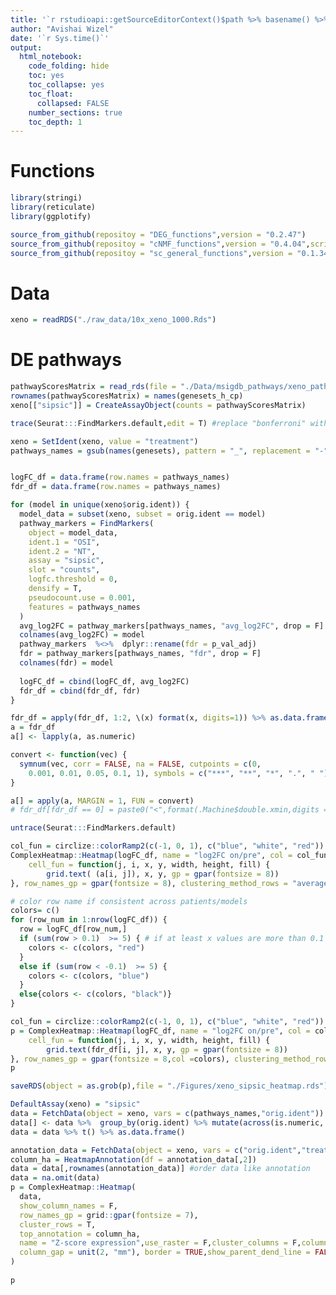```yaml
---
title: '`r rstudioapi::getSourceEditorContext()$path %>% basename() %>% gsub(pattern = "\\.Rmd",replacement = "")`' 
author: "Avishai Wizel"
date: '`r Sys.time()`'
output: 
  html_notebook: 
    code_folding: hide
    toc: yes
    toc_collapse: yes
    toc_float: 
      collapsed: FALSE
    number_sections: true
    toc_depth: 1
---
```


<style type="text/css">
.main-container {
  max-width: 85% !important;
  margin: auto;
}
</style>


# Functions

```r
library(stringi)
library(reticulate)
library(ggplotify)

source_from_github(repositoy = "DEG_functions",version = "0.2.47")
source_from_github(repositoy = "cNMF_functions",version = "0.4.04",script_name = "cnmf_functions_V3.R")
source_from_github(repositoy = "sc_general_functions",version = "0.1.34",script_name = "functions.R")


```

# Data


```r
xeno = readRDS("./raw_data/10x_xeno_1000.Rds")
```


# DE pathways

```r
pathwayScoresMatrix = read_rds(file = "./Data/msigdb_pathways/xeno_pathwayScoresMatrix.rds")
rownames(pathwayScoresMatrix) = names(genesets_h_cp)
xeno[["sipsic"]] = CreateAssayObject(counts = pathwayScoresMatrix)

```

```r
trace(Seurat:::FindMarkers.default,edit = T) #replace "bonferroni" with "fdr"

```

```r
xeno = SetIdent(xeno, value = "treatment")
pathways_names = gsub(names(genesets), pattern = "_", replacement = "-")


logFC_df = data.frame(row.names = pathways_names)
fdr_df = data.frame(row.names = pathways_names)

for (model in unique(xeno$orig.ident)) {
  model_data = subset(xeno, subset = orig.ident == model)
  pathway_markers = FindMarkers(
    object = model_data,
    ident.1 = "OSI",
    ident.2 = "NT",
    assay = "sipsic",
    slot = "counts",
    logfc.threshold = 0,
    densify = T,
    pseudocount.use = 0.001,
    features = pathways_names
  )
  avg_log2FC = pathway_markers[pathways_names, "avg_log2FC", drop = F]
  colnames(avg_log2FC) = model
  pathway_markers  %<>%  dplyr::rename(fdr = p_val_adj)
  fdr = pathway_markers[pathways_names, "fdr", drop = F]
  colnames(fdr) = model
  
  logFC_df = cbind(logFC_df, avg_log2FC)
  fdr_df = cbind(fdr_df, fdr)
}

fdr_df = apply(fdr_df, 1:2, \(x) format(x, digits=1)) %>% as.data.frame() #round p values 
a = fdr_df
a[] <- lapply(a, as.numeric)

convert <- function(vec) {
  symnum(vec, corr = FALSE, na = FALSE, cutpoints = c(0, 
    0.001, 0.01, 0.05, 0.1, 1), symbols = c("***", "**", "*", ".", " ")) %>% as.character()
} 

a[] = apply(a, MARGIN = 1, FUN = convert)
# fdr_df[fdr_df == 0] = paste0("<",format(.Machine$double.xmin,digits = 1)) # replace p=0 with p<min float
```
```r
untrace(Seurat:::FindMarkers.default)

```

```r
col_fun = circlize::colorRamp2(c(-1, 0, 1), c("blue", "white", "red"))
ComplexHeatmap::Heatmap(logFC_df, name = "log2FC on/pre", col = col_fun,
    cell_fun = function(j, i, x, y, width, height, fill) {
        grid.text( (a[i, j]), x, y, gp = gpar(fontsize = 8))
}, row_names_gp = gpar(fontsize = 8), clustering_method_rows = "average", clustering_distance_rows = "euclidean")
```

```r
# color row name if consistent across patients/models
colors= c()
for (row_num in 1:nrow(logFC_df)) {
  row = logFC_df[row_num,]
  if (sum(row > 0.1)  >= 5) { # if at least x values are more than 0.1 FC
    colors <- c(colors, "red")
  }
  else if (sum(row < -0.1)  >= 5) {
    colors <- c(colors, "blue")
  }
  else{colors <- c(colors, "black")}
}

```

```r
col_fun = circlize::colorRamp2(c(-1, 0, 1), c("blue", "white", "red"))
p = ComplexHeatmap::Heatmap(logFC_df, name = "log2FC on/pre", col = col_fun,
    cell_fun = function(j, i, x, y, width, height, fill) {
        grid.text(fdr_df[i, j], x, y, gp = gpar(fontsize = 8))
}, row_names_gp = gpar(fontsize = 8,col =colors), clustering_method_rows = "average", clustering_distance_rows = "euclidean")
p
```

```r
saveRDS(object = as.grob(p),file = "./Figures/xeno_sipsic_heatmap.rds")
```


```r
DefaultAssay(xeno) = "sipsic"
data = FetchData(object = xeno, vars = c(pathways_names,"orig.ident"))
data[] <- data %>%  group_by(orig.ident) %>% mutate(across(is.numeric, ~ as.numeric(scale(.)))) %>% ungroup() %>% select(-orig.ident) 
data = data %>% t() %>% as.data.frame()

annotation_data = FetchData(object = xeno, vars = c("orig.ident","treatment")) %>% dplyr::arrange(orig.ident,treatment)
column_ha = HeatmapAnnotation(df = annotation_data[,2])
data = data[,rownames(annotation_data)] #order data like annotation
data = na.omit(data)
p = ComplexHeatmap::Heatmap(
  data,
  show_column_names = F,
  row_names_gp = grid::gpar(fontsize = 7),
  cluster_rows = T,
  top_annotation = column_ha,
  name = "Z-score expression",use_raster = F,cluster_columns = F,column_split   = annotation_data$orig.ident,
  column_gap = unit(2, "mm"), border = TRUE,show_parent_dend_line = FALSE, show_column_dend = FALSE,cluster_column_slices = F
)
  
p
```
<script src="https://hypothes.is/embed.js" async></script>

